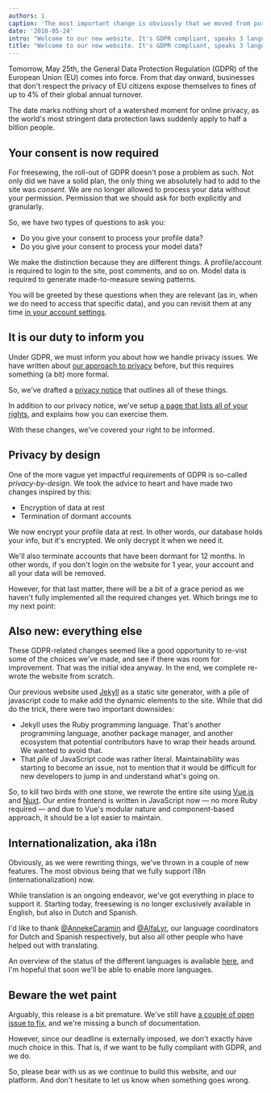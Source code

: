```yaml
---
authors: 1
caption: 'The most important change is obviously that we moved from purple to black as our signature color'
date: '2018-05-24'
intro: "Welcome to our new website. It's GDPR compliant, speaks 3 languages, and smells of wet paint"
title: "Welcome to our new website. It's GDPR compliant, speaks 3 languages, and smells of wet paint"
---
```


Tomorrow, May 25th, the General Data Protection Regulation (GDPR) of the
European Union (EU) comes into force. From that day onward, businesses that
don't respect the privacy of EU citizens expose themselves to fines of up to 4%
of their global annual turnover.

<!-- truncate -->

The date marks nothing short of a watershed moment for online privacy, as the
world's most stringent data protection laws suddenly apply to half a billion
people.

## Your consent is now required

For freesewing, the roll-out of GDPR doesn't pose a problem as such. Not only
did we have a solid plan, the only thing we absolutely had to add to the site
was _consent_. We are no longer allowed to process your data without your
permission. Permission that we should ask for both explicitly and granularly.

So, we have two types of questions to ask you:

- Do you give your consent to process your profile data?
- Do you give your consent to process your model data?

We make the distinction because they are different things. A profile/account
is required to login to the site, post comments, and so on. Model data is
required to generate made-to-measure sewing patterns.

You will be greeted by these questions when they are relevant (as in, when we
do need to access that specific data), and you can revisit them at any time [in
your account settings](/account).

## It is our duty to inform you

Under GDPR, we must inform you about how we handle privacy issues. We have
written about [our approach to privacy](/blog/privacy-choices) before, but this
requires something (a bit) more formal.

So, we've drafted a [privacy notice](/privacy) that outlines all of these
things.

In addition to our privacy notice, we've setup [a page that lists all of your
rights](/rights), and explains how you can exercise them.

With these changes, we've covered your right to be informed.

## Privacy by design

One of the more vague yet impactful requirements of GDPR is so-called
_privacy-by-design_. We took the advice to heart and have made two changes
inspired by this:

- Encryption of data at rest
- Termination of dormant accounts

We now encrypt your profile data at rest. In other words, our database holds
your info, but it's encrypted. We only decrypt it when we need it.

We'll also terminate accounts that have been dormant for 12 months. In other
words, if you don't login on the website for 1 year, your account and all your
data will be removed.

However, for that last matter, there will be a bit of a grace period as we
haven't fully implemented all the required changes yet. Which brings me to my
next point:

## Also new: everything else

These GDPR-related changes seemed like a good opportunity to re-vist some of
the choices we've made, and see if there was room for improvement. That was
the initial idea anyway. In the end, we complete re-wrote the website from
scratch.

Our previous website used [Jekyll](https://jekyllrb.com/) as a static site
generator, with a pile of javascript code to make add the dynamic elements to
the site. While that did do the trick, there were two important downsides:

- Jekyll uses the Ruby programming language. That's another programming
  language, another package manager, and another ecosystem that potential
  contributors have to wrap their heads around. We wanted to avoid that.
- That _pile_ of JavaScript code was rather literal. Maintainability was
  starting to become an issue, not to mention that it would be difficult for
  new developers to jump in and understand what's going on.

So, to kill two birds with one stone, we rewrote the entire site using
[Vue.js](https://vuejs.org/) and [Nuxt](https://nuxtjs.org/). Our entire
frontend is written in JavaScript now — no more Ruby required — and due to
Vue's modular nature and component-based approach, it should be a lot easier to
maintain.

## Internationalization, aka i18n

Obviously, as we were rewriting things, we've thrown in a couple of new
features. The most obvious being that we fully support i18n
(internationalization) now.

While translation is an ongoing endeavor, we've got everything in place to
support it. Starting today, freesewing is no longer exclusively available in
English, but also in Dutch and Spanish.

I'd like to thank [@AnnekeCaramin](/users/annekecaramin) and
[@AlfaLyr](/users/alfalyr), our language coordinators for Dutch and Spanish
respectively, but also all other people who have helped out with translating.

An overview of the status of the different languages is available
[here](/i18n), and I'm hopeful that soon we'll be able to enable more
languages.

## Beware the wet paint

Arguably, this release is a bit premature. We've still have [a couple of open
issue to fix](https://github.com/freesewing/site/issues), and we're missing a
bunch of documentation.

However, since our deadline is externally imposed, we don't exactly have much
choice in this. That is, if we want to be fully compliant with GDPR, and we
do.

So, please bear with us as we continue to build this website, and our platform.
And don't hesitate to let us know when something goes wrong.
